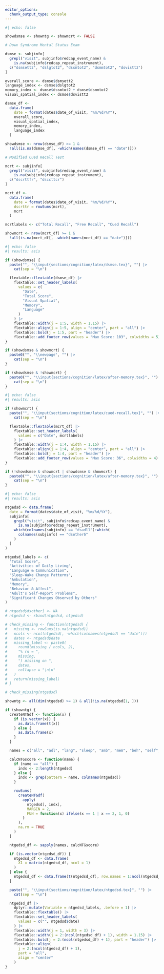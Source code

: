 ```yaml
---
editor_options: 
  chunk_output_type: console
---
```


```r
#| echo: false

showdsmse <- showntg <- showmcrt <- FALSE

# Down Syndrome Mental Status Exam

dsmse <- subjinfo[
  grepl("visit", subjinfo$redcap_event_name) &
    is.na(subjinfo$redcap_repeat_instrument),
  c("dsmsett2", "dslgtot2", "dssmtot2", "dsmmtot2", "dsvistt2")
]

overall_score <- dsmse$dsmsett2
language_index <- dsmse$dslgtot2
memory_index <- dsmse$dssmtot2 + dsmse$dsmmtot2
visual_spatial_index <- dsmse$dsvistt2

dsmse_df <-
  data.frame(
    date = format(dates$date_of_visit, "%m/%d/%Y"),
    overall_score,
    visual_spatial_index,
    memory_index,
    language_index
  )

showdsmse <- nrow(dsmse_df) >= 1 &
  !all(is.na(dsmse_df[, -which(names(dsmse_df) == "date")]))

# Modified Cued Recall Test

mcrt <- subjinfo[
  grepl("visit", subjinfo$redcap_event_name) &
    is.na(subjinfo$redcap_repeat_instrument),
  c("dscrttfr", "dsccttcr")
]

mcrt_df <-
  data.frame(
    date = format(dates$date_of_visit, "%m/%d/%Y"),
    dscrttr = rowSums(mcrt),
    mcrt
  )

mcrtlabels <- c("Total Recall", "Free Recall", "Cued Recall")

showmcrt <- nrow(mcrt_df) >= 1 &
  !all(is.na(mcrt_df[, -which(names(mcrt_df) == "date")]))


```

```r
#| echo: false
#| results: asis

if (showdsmse) {
  paste("", "\\input{sections/cognition/latex/dsmse.tex}", "") |>
    cat(sep = "\n")

  flextable::flextable(dsmse_df) |>
    flextable::set_header_labels(
      values = c(
        "Date",
        "Total Score",
        "Visual Spatial",
        "Memory",
        "Language"
      )
    ) |>
    flextable::width(j = 1:5, width = 1.15) |>
    flextable::align(j = 1:5, align = "center", part = "all") |>
    flextable::bold(j = 1:5, part = "header") |>
    flextable::add_footer_row(values = "Max Score: 103", colwidths = 5)
}

if (showdsmse & showmcrt) {
  paste0("", "\\newpage", "") |>
    cat(sep = "\n")
}

if (showdsmse & !showmcrt) {
  paste0("", "\\input{sections/cognition/latex/after-memory.tex}", "") |>
    cat(sep = "\n")
}

```

<!--- Modified Cued Recall Test --->

```r
#| echo: false
#| results: asis

if (showmcrt) {
  paste("", "\\input{sections/cognition/latex/cued-recall.tex}", "") |>
    cat(sep = "\n")

  flextable::flextable(mcrt_df) |>
    flextable::set_header_labels(
      values = c("Date", mcrtlabels)
    ) |>
    flextable::width(j = 1:4, width = 1.15) |>
    flextable::align(j = 1:4, align = "center", part = "all") |>
    flextable::bold(j = 1:4, part = "header") |>
    flextable::add_footer_row(values = "Max Score: 36", colwidths = 4)
}

if (!showdsmse & showmcrt | showdsmse & showmcrt) {
  paste0("", "\\input{sections/cognition/latex/after-memory.tex}", "") |>
    cat(sep = "\n")
}


```

<!--- NTG - Early Detection and Screen for Dementia (NTG-EDSD) --->

```r
#| echo: false
#| results: asis

ntgedsd <- data.frame(
  date = format(dates$date_of_visit, "%m/%d/%Y"),
  subjinfo[
    grepl("visit", subjinfo$redcap_event_name) &
      is.na(subjinfo$redcap_repeat_instrument),
    which(colnames(subjinfo) == "dsadl1"):which(
      colnames(subjinfo) == "dsother6"
    )
  ]
)

ntgedsd_labels <- c(
  "Total Score",
  "Activities of Daily Living",
  "Language & Communication",
  "Sleep-Wake Change Patterns",
  "Ambulation",
  "Memory",
  "Behavior & Affect",
  "Adult's Self-Report Problems",
  "Significant Changes Observed by Others"
)

# ntgedsd$dsother1 <- NA
# ntgedsd <- rbind(ntgedsd, ntgedsd)

# check_missing <- function(ntgedsd) {
#   missing <- rowSums(is.na(ntgedsd))
#   ncols <- ncol(ntgedsd[, -which(colnames(ntgedsd) == "date")])
#   dates <- ntgedsd$date
#   missing_label <- paste0(
#     round(missing / ncols, 2),
#     "% (n = ",
#     missing,
#     ") missing on ",
#     dates,
#     collapse = "\n\n"
#   )
#   return(missing_label)
# }

# check_missing(ntgedsd)

showntg <- all(dim(ntgedsd) >= 1) & all(!is.na(ntgedsd[1, ]))

if (showntg) {
  createNTGdf <- function(x) {
    if (is.vector(x)) {
      as.data.frame(t(x))
    } else {
      as.data.frame(x)
    }
  }

  names = c("all", "adl", "lang", "sleep", "amb", "mem", "beh", "self", "other")

  calcNTGscore <- function(name) {
    if (name == "all") {
      indx <- 2:length(ntgedsd)
    } else {
      indx <- grep(pattern = name, colnames(ntgedsd))
    }

    rowSums(
      createNTGdf(
        apply(
          ntgedsd[, indx],
          MARGIN = 2,
          FUN = function(x) ifelse(x == 1 | x == 2, 1, 0)
        )
      ),
      na.rm = TRUE
    )
  }

  ntgedsd_df <- sapply(names, calcNTGscore)

  if (is.vector(ntgedsd_df)) {
    ntgedsd_df <- data.frame(
      X1 = matrix(ntgedsd_df, ncol = 1)
    )
  } else {
    ntgedsd_df <- data.frame(t(ntgedsd_df), row.names = 1:ncol(ntgedsd_df))
  }

  paste("", "\\input{sections/cognition/latex/ntgedsd.tex}", "") |>
    cat(sep = "\n")

  ntgedsd_df |>
    dplyr::mutate(Variable = ntgedsd_labels, .before = 1) |>
    flextable::flextable() |>
    flextable::set_header_labels(
      values = c("", ntgedsd$date)
    ) |>
    flextable::width(j = 1, width = 3) |>
    flextable::width(j = 2:(ncol(ntgedsd_df) + 1), width = 1.15) |>
    flextable::bold(j = 2:(ncol(ntgedsd_df) + 1), part = "header") |>
    flextable::align(
      j = 2:(ncol(ntgedsd_df) + 1),
      part = "all",
      align = "center"
    )
}

```

